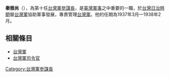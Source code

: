 {{Unreferenced|time=2019-12-26T09:29:33+00:00}}
'''秦雅尚'''（{{bd|？||？|catIdx=}}），為第十任[[台灣軍參謀長|台灣軍參謀長]]，是[[臺灣|臺灣]][[軍事|軍事]]之中重要的一職，於[[台灣日治時期|台灣日治時期]]替[[台灣軍|台灣軍]]協助軍事發展，專責管理[[台灣軍|台灣軍]]。他的任期為1937年3月—1938年2月。
{{start box}}
{{s-before|[[荻洲立兵|荻洲立兵]]}}
{{s-title|[[台灣軍參謀長|台灣軍參謀長]]|1937年3月—1938年2月}}
{{s-after|[[田中久一|田中久一]]}}
{{end box}}

==相關條目==
*[[台灣軍|台灣軍]]
*[[台灣軍司令官|台灣軍司令官]]

[[Category:台灣軍參謀長|Category:台灣軍參謀長]]


{{Japan-mil-bio-stub}}